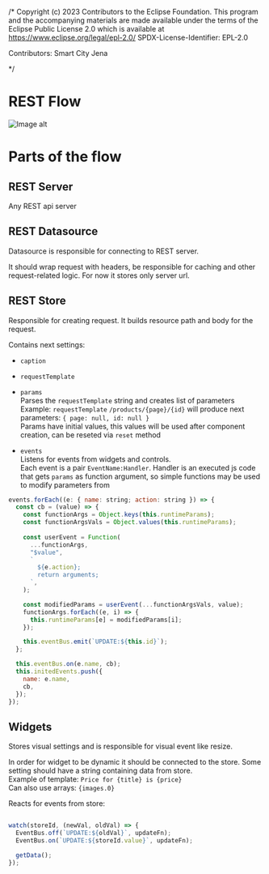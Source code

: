 /*
Copyright (c) 2023 Contributors to the  Eclipse Foundation.
This program and the accompanying materials are made
available under the terms of the Eclipse Public License 2.0
which is available at https://www.eclipse.org/legal/epl-2.0/
SPDX-License-Identifier: EPL-2.0

Contributors: Smart City Jena

*/


<Meta title="Wireframe for REST Data" />

# REST Flow

<img src={imageUrl} alt="Image alt" />


# Parts of the flow

## REST Server
Any REST api server

## REST Datasource
Datasource is responsible for connecting to REST server.

It should wrap request with headers, be responsible for caching and other request-related logic.
For now it stores only server url.

## REST Store

Responsible for creating request. It builds resource path and body for the request.

Contains next settings:
- `caption`
- `requestTemplate`
- `params`  
Parses the `requestTemplate` string and creates list of parameters  
Example: `requestTemplate` `/products/{page}/{id}` will produce next parameters: `{ page: null, id: null }`  
Params have initial values, this values will be used after component creation, can be reseted via `reset` method

- `events`  
Listens for events from widgets and controls.  
Each event is a pair `EventName:Handler`. Handler is an executed js code that gets `params` as function argument, so simple functions may be used to modify parameters from

```js
events.forEach((e: { name: string; action: string }) => {
  const cb = (value) => {
    const functionArgs = Object.keys(this.runtimeParams);
    const functionArgsVals = Object.values(this.runtimeParams);
    
    const userEvent = Function(
      ...functionArgs,
      "$value",
      `
        ${e.action};
        return arguments;
      `,
    );

    const modifiedParams = userEvent(...functionArgsVals, value);
    functionArgs.forEach((e, i) => {
      this.runtimeParams[e] = modifiedParams[i];
    });

    this.eventBus.emit(`UPDATE:${this.id}`);
  };

  this.eventBus.on(e.name, cb);
  this.initedEvents.push({
    name: e.name,
    cb,
  });
});
```

## Widgets

Stores visual settings and is responsible for visual event like resize.

In order for widget to be dynamic it should be connected to the store. Some setting should have a string containing data from store.  
Example of template: `Price for {title} is {price}`  
Can also use arrays: `{images.0}`

Reacts for events from store:
```js

watch(storeId, (newVal, oldVal) => {
  EventBus.off(`UPDATE:${oldVal}`, updateFn);
  EventBus.on(`UPDATE:${storeId.value}`, updateFn);

  getData();
});
```
